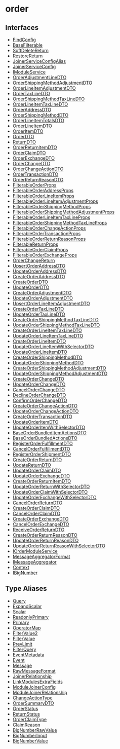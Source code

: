 
# order

## Interfaces

- [FindConfig](../../order/interfaces/order.FindConfig/page.mdx)
- [BaseFilterable](../../order/interfaces/order.BaseFilterable/page.mdx)
- [SoftDeleteReturn](../../order/interfaces/order.SoftDeleteReturn/page.mdx)
- [RestoreReturn](../../order/interfaces/order.RestoreReturn/page.mdx)
- [JoinerServiceConfigAlias](../../order/interfaces/order.JoinerServiceConfigAlias/page.mdx)
- [JoinerServiceConfig](../../order/interfaces/order.JoinerServiceConfig/page.mdx)
- [IModuleService](../../order/interfaces/order.IModuleService/page.mdx)
- [OrderAdjustmentLineDTO](../../order/interfaces/order.OrderAdjustmentLineDTO/page.mdx)
- [OrderShippingMethodAdjustmentDTO](../../order/interfaces/order.OrderShippingMethodAdjustmentDTO/page.mdx)
- [OrderLineItemAdjustmentDTO](../../order/interfaces/order.OrderLineItemAdjustmentDTO/page.mdx)
- [OrderTaxLineDTO](../../order/interfaces/order.OrderTaxLineDTO/page.mdx)
- [OrderShippingMethodTaxLineDTO](../../order/interfaces/order.OrderShippingMethodTaxLineDTO/page.mdx)
- [OrderLineItemTaxLineDTO](../../order/interfaces/order.OrderLineItemTaxLineDTO/page.mdx)
- [OrderAddressDTO](../../order/interfaces/order.OrderAddressDTO/page.mdx)
- [OrderShippingMethodDTO](../../order/interfaces/order.OrderShippingMethodDTO/page.mdx)
- [OrderLineItemTotalsDTO](../../order/interfaces/order.OrderLineItemTotalsDTO/page.mdx)
- [OrderLineItemDTO](../../order/interfaces/order.OrderLineItemDTO/page.mdx)
- [OrderItemDTO](../../order/interfaces/order.OrderItemDTO/page.mdx)
- [OrderDTO](../../order/interfaces/order.OrderDTO/page.mdx)
- [ReturnDTO](../../order/interfaces/order.ReturnDTO/page.mdx)
- [OrderReturnItemDTO](../../order/interfaces/order.OrderReturnItemDTO/page.mdx)
- [OrderClaimDTO](../../order/interfaces/order.OrderClaimDTO/page.mdx)
- [OrderExchangeDTO](../../order/interfaces/order.OrderExchangeDTO/page.mdx)
- [OrderChangeDTO](../../order/interfaces/order.OrderChangeDTO/page.mdx)
- [OrderChangeActionDTO](../../order/interfaces/order.OrderChangeActionDTO/page.mdx)
- [OrderTransactionDTO](../../order/interfaces/order.OrderTransactionDTO/page.mdx)
- [OrderReturnReasonDTO](../../order/interfaces/order.OrderReturnReasonDTO/page.mdx)
- [FilterableOrderProps](../../order/interfaces/order.FilterableOrderProps/page.mdx)
- [FilterableOrderAddressProps](../../order/interfaces/order.FilterableOrderAddressProps/page.mdx)
- [FilterableOrderLineItemProps](../../order/interfaces/order.FilterableOrderLineItemProps/page.mdx)
- [FilterableOrderLineItemAdjustmentProps](../../order/interfaces/order.FilterableOrderLineItemAdjustmentProps/page.mdx)
- [FilterableOrderShippingMethodProps](../../order/interfaces/order.FilterableOrderShippingMethodProps/page.mdx)
- [FilterableOrderShippingMethodAdjustmentProps](../../order/interfaces/order.FilterableOrderShippingMethodAdjustmentProps/page.mdx)
- [FilterableOrderLineItemTaxLineProps](../../order/interfaces/order.FilterableOrderLineItemTaxLineProps/page.mdx)
- [FilterableOrderShippingMethodTaxLineProps](../../order/interfaces/order.FilterableOrderShippingMethodTaxLineProps/page.mdx)
- [FilterableOrderChangeActionProps](../../order/interfaces/order.FilterableOrderChangeActionProps/page.mdx)
- [FilterableOrderTransactionProps](../../order/interfaces/order.FilterableOrderTransactionProps/page.mdx)
- [FilterableOrderReturnReasonProps](../../order/interfaces/order.FilterableOrderReturnReasonProps/page.mdx)
- [FilterableReturnProps](../../order/interfaces/order.FilterableReturnProps/page.mdx)
- [FilterableOrderClaimProps](../../order/interfaces/order.FilterableOrderClaimProps/page.mdx)
- [FilterableOrderExchangeProps](../../order/interfaces/order.FilterableOrderExchangeProps/page.mdx)
- [OrderChangeReturn](../../order/interfaces/order.OrderChangeReturn/page.mdx)
- [UpsertOrderAddressDTO](../../order/interfaces/order.UpsertOrderAddressDTO/page.mdx)
- [UpdateOrderAddressDTO](../../order/interfaces/order.UpdateOrderAddressDTO/page.mdx)
- [CreateOrderAddressDTO](../../order/interfaces/order.CreateOrderAddressDTO/page.mdx)
- [CreateOrderDTO](../../order/interfaces/order.CreateOrderDTO/page.mdx)
- [UpdateOrderDTO](../../order/interfaces/order.UpdateOrderDTO/page.mdx)
- [CreateOrderAdjustmentDTO](../../order/interfaces/order.CreateOrderAdjustmentDTO/page.mdx)
- [UpdateOrderAdjustmentDTO](../../order/interfaces/order.UpdateOrderAdjustmentDTO/page.mdx)
- [UpsertOrderLineItemAdjustmentDTO](../../order/interfaces/order.UpsertOrderLineItemAdjustmentDTO/page.mdx)
- [CreateOrderTaxLineDTO](../../order/interfaces/order.CreateOrderTaxLineDTO/page.mdx)
- [UpdateOrderTaxLineDTO](../../order/interfaces/order.UpdateOrderTaxLineDTO/page.mdx)
- [CreateOrderShippingMethodTaxLineDTO](../../order/interfaces/order.CreateOrderShippingMethodTaxLineDTO/page.mdx)
- [UpdateOrderShippingMethodTaxLineDTO](../../order/interfaces/order.UpdateOrderShippingMethodTaxLineDTO/page.mdx)
- [CreateOrderLineItemTaxLineDTO](../../order/interfaces/order.CreateOrderLineItemTaxLineDTO/page.mdx)
- [UpdateOrderLineItemTaxLineDTO](../../order/interfaces/order.UpdateOrderLineItemTaxLineDTO/page.mdx)
- [CreateOrderLineItemDTO](../../order/interfaces/order.CreateOrderLineItemDTO/page.mdx)
- [UpdateOrderLineItemWithSelectorDTO](../../order/interfaces/order.UpdateOrderLineItemWithSelectorDTO/page.mdx)
- [UpdateOrderLineItemDTO](../../order/interfaces/order.UpdateOrderLineItemDTO/page.mdx)
- [CreateOrderShippingMethodDTO](../../order/interfaces/order.CreateOrderShippingMethodDTO/page.mdx)
- [UpdateOrderShippingMethodDTO](../../order/interfaces/order.UpdateOrderShippingMethodDTO/page.mdx)
- [CreateOrderShippingMethodAdjustmentDTO](../../order/interfaces/order.CreateOrderShippingMethodAdjustmentDTO/page.mdx)
- [UpdateOrderShippingMethodAdjustmentDTO](../../order/interfaces/order.UpdateOrderShippingMethodAdjustmentDTO/page.mdx)
- [CreateOrderChangeDTO](../../order/interfaces/order.CreateOrderChangeDTO/page.mdx)
- [UpdateOrderChangeDTO](../../order/interfaces/order.UpdateOrderChangeDTO/page.mdx)
- [CancelOrderChangeDTO](../../order/interfaces/order.CancelOrderChangeDTO/page.mdx)
- [DeclineOrderChangeDTO](../../order/interfaces/order.DeclineOrderChangeDTO/page.mdx)
- [ConfirmOrderChangeDTO](../../order/interfaces/order.ConfirmOrderChangeDTO/page.mdx)
- [CreateOrderChangeActionDTO](../../order/interfaces/order.CreateOrderChangeActionDTO/page.mdx)
- [UpdateOrderChangeActionDTO](../../order/interfaces/order.UpdateOrderChangeActionDTO/page.mdx)
- [CreateOrderTransactionDTO](../../order/interfaces/order.CreateOrderTransactionDTO/page.mdx)
- [UpdateOrderItemDTO](../../order/interfaces/order.UpdateOrderItemDTO/page.mdx)
- [UpdateOrderItemWithSelectorDTO](../../order/interfaces/order.UpdateOrderItemWithSelectorDTO/page.mdx)
- [BaseOrderBundledItemActionsDTO](../../order/interfaces/order.BaseOrderBundledItemActionsDTO/page.mdx)
- [BaseOrderBundledActionsDTO](../../order/interfaces/order.BaseOrderBundledActionsDTO/page.mdx)
- [RegisterOrderFulfillmentDTO](../../order/interfaces/order.RegisterOrderFulfillmentDTO/page.mdx)
- [CancelOrderFulfillmentDTO](../../order/interfaces/order.CancelOrderFulfillmentDTO/page.mdx)
- [RegisterOrderShipmentDTO](../../order/interfaces/order.RegisterOrderShipmentDTO/page.mdx)
- [CreateOrderReturnDTO](../../order/interfaces/order.CreateOrderReturnDTO/page.mdx)
- [UpdateReturnDTO](../../order/interfaces/order.UpdateReturnDTO/page.mdx)
- [UpdateOrderClaimDTO](../../order/interfaces/order.UpdateOrderClaimDTO/page.mdx)
- [UpdateOrderExchangeDTO](../../order/interfaces/order.UpdateOrderExchangeDTO/page.mdx)
- [CreateOrderReturnItemDTO](../../order/interfaces/order.CreateOrderReturnItemDTO/page.mdx)
- [UpdateOrderReturnWithSelectorDTO](../../order/interfaces/order.UpdateOrderReturnWithSelectorDTO/page.mdx)
- [UpdateOrderClaimWithSelectorDTO](../../order/interfaces/order.UpdateOrderClaimWithSelectorDTO/page.mdx)
- [UpdateOrderExchangeWithSelectorDTO](../../order/interfaces/order.UpdateOrderExchangeWithSelectorDTO/page.mdx)
- [CancelOrderReturnDTO](../../order/interfaces/order.CancelOrderReturnDTO/page.mdx)
- [CreateOrderClaimDTO](../../order/interfaces/order.CreateOrderClaimDTO/page.mdx)
- [CancelOrderClaimDTO](../../order/interfaces/order.CancelOrderClaimDTO/page.mdx)
- [CreateOrderExchangeDTO](../../order/interfaces/order.CreateOrderExchangeDTO/page.mdx)
- [CancelOrderExchangeDTO](../../order/interfaces/order.CancelOrderExchangeDTO/page.mdx)
- [ReceiveOrderReturnDTO](../../order/interfaces/order.ReceiveOrderReturnDTO/page.mdx)
- [CreateOrderReturnReasonDTO](../../order/interfaces/order.CreateOrderReturnReasonDTO/page.mdx)
- [UpdateOrderReturnReasonDTO](../../order/interfaces/order.UpdateOrderReturnReasonDTO/page.mdx)
- [UpdateOrderReturnReasonWithSelectorDTO](../../order/interfaces/order.UpdateOrderReturnReasonWithSelectorDTO/page.mdx)
- [IOrderModuleService](../../order/interfaces/order.IOrderModuleService/page.mdx)
- [MessageAggregatorFormat](../../order/interfaces/order.MessageAggregatorFormat/page.mdx)
- [IMessageAggregator](../../order/interfaces/order.IMessageAggregator/page.mdx)
- [Context](../../order/interfaces/order.Context/page.mdx)
- [IBigNumber](../../order/interfaces/order.IBigNumber/page.mdx)

## Type Aliases

- [Query](../../order/types/order.Query/page.mdx)
- [ExpandScalar](../../order/types/order.ExpandScalar/page.mdx)
- [Scalar](../../order/types/order.Scalar/page.mdx)
- [ReadonlyPrimary](../../order/types/order.ReadonlyPrimary/page.mdx)
- [Primary](../../order/types/order.Primary/page.mdx)
- [OperatorMap](../../order/types/order.OperatorMap/page.mdx)
- [FilterValue2](../../order/types/order.FilterValue2/page.mdx)
- [FilterValue](../../order/types/order.FilterValue/page.mdx)
- [PrevLimit](../../order/types/order.PrevLimit/page.mdx)
- [FilterQuery](../../order/types/order.FilterQuery/page.mdx)
- [EventMetadata](../../order/types/order.EventMetadata/page.mdx)
- [Event](../../order/types/order.Event/page.mdx)
- [Message](../../order/types/order.Message/page.mdx)
- [RawMessageFormat](../../order/types/order.RawMessageFormat/page.mdx)
- [JoinerRelationship](../../order/types/order.JoinerRelationship/page.mdx)
- [LinkModulesExtraFields](../../order/types/order.LinkModulesExtraFields/page.mdx)
- [ModuleJoinerConfig](../../order/types/order.ModuleJoinerConfig/page.mdx)
- [ModuleJoinerRelationship](../../order/types/order.ModuleJoinerRelationship/page.mdx)
- [ChangeActionType](../../order/types/order.ChangeActionType/page.mdx)
- [OrderSummaryDTO](../../order/types/order.OrderSummaryDTO/page.mdx)
- [OrderStatus](../../order/types/order.OrderStatus/page.mdx)
- [ReturnStatus](../../order/types/order.ReturnStatus/page.mdx)
- [OrderClaimType](../../order/types/order.OrderClaimType/page.mdx)
- [ClaimReason](../../order/types/order.ClaimReason/page.mdx)
- [BigNumberRawValue](../../order/types/order.BigNumberRawValue/page.mdx)
- [BigNumberInput](../../order/types/order.BigNumberInput/page.mdx)
- [BigNumberValue](../../order/types/order.BigNumberValue/page.mdx)
